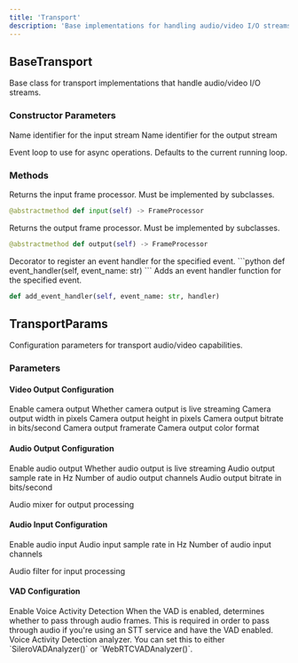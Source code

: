 ```yaml
---
title: 'Transport'
description: 'Base implementations for handling audio/video I/O streams'
---
```


## BaseTransport

<ResponseField name="BaseTransport" type="base class">
  Base class for transport implementations that handle audio/video I/O streams.
</ResponseField>

### Constructor Parameters

<ParamField path="input_name" type="Optional[str]" default="None">
  Name identifier for the input stream
</ParamField>

<ParamField path="output_name" type="Optional[str]" default="None">
  Name identifier for the output stream
</ParamField>

<ParamField
  path="loop"
  type="Optional[asyncio.AbstractEventLoop]"
  default="None">
  Event loop to use for async operations. Defaults to the current running loop.
</ParamField>

### Methods

<ResponseField name="input" type="method">
  Returns the input frame processor. Must be implemented by subclasses.

```python
@abstractmethod def input(self) -> FrameProcessor
```

</ResponseField>

<ResponseField name="output" type="method">
  Returns the output frame processor. Must be implemented by subclasses.

```python
@abstractmethod def output(self) -> FrameProcessor
```

</ResponseField>

<ResponseField name="event_handler" type="decorator">
  Decorator to register an event handler for the specified event. ```python def
  event_handler(self, event_name: str) ```
</ResponseField>

<ResponseField name="add_event_handler" type="method">
  Adds an event handler function for the specified event.

```python
def add_event_handler(self, event_name: str, handler)
```

</ResponseField>

## TransportParams

<ResponseField name="TransportParams" type="class">
  Configuration parameters for transport audio/video capabilities.
</ResponseField>

### Parameters

#### Video Output Configuration

<ParamField path="camera_out_enabled" type="bool" default="False">
  Enable camera output
</ParamField>

<ParamField path="camera_out_is_live" type="bool" default="False">
  Whether camera output is live streaming
</ParamField>

<ParamField path="camera_out_width" type="int" default="1024">
  Camera output width in pixels
</ParamField>

<ParamField path="camera_out_height" type="int" default="768">
  Camera output height in pixels
</ParamField>

<ParamField path="camera_out_bitrate" type="int" default="800000">
  Camera output bitrate in bits/second
</ParamField>

<ParamField path="camera_out_framerate" type="int" default="30">
  Camera output framerate
</ParamField>

<ParamField path="camera_out_color_format" type="str" default="RGB">
  Camera output color format
</ParamField>

#### Audio Output Configuration

<ParamField path="audio_out_enabled" type="bool" default="False">
  Enable audio output
</ParamField>

<ParamField path="audio_out_is_live" type="bool" default="False">
  Whether audio output is live streaming
</ParamField>

<ParamField path="audio_out_sample_rate" type="int" default="24000">
  Audio output sample rate in Hz
</ParamField>

<ParamField path="audio_out_channels" type="int" default="1">
  Number of audio output channels
</ParamField>

<ParamField path="audio_out_bitrate" type="int" default="96000">
  Audio output bitrate in bits/second
</ParamField>

<ParamField
  path="audio_out_mixer"
  type="Optional[BaseAudioMixer]"
  default="None">
  Audio mixer for output processing
</ParamField>

#### Audio Input Configuration

<ParamField path="audio_in_enabled" type="bool" default="False">
  Enable audio input
</ParamField>

<ParamField path="audio_in_sample_rate" type="int" default="16000">
  Audio input sample rate in Hz
</ParamField>

<ParamField path="audio_in_channels" type="int" default="1">
  Number of audio input channels
</ParamField>

<ParamField
  path="audio_in_filter"
  type="Optional[BaseAudioFilter]"
  default="None">
  Audio filter for input processing
</ParamField>

#### VAD Configuration

<ParamField path="vad_enabled" type="bool" default="False">
  Enable Voice Activity Detection
</ParamField>

<ParamField path="vad_audio_passthrough" type="bool" default="False">
  When the VAD is enabled, determines whether to pass through audio frames. This
  is required in order to pass through audio if you're using an STT service and
  have the VAD enabled.
</ParamField>

<ParamField path="vad_analyzer" type="Optional[VADAnalyzer]" default="None">
  Voice Activity Detection analyzer. You can set this to either
  `SileroVADAnalyzer()` or `WebRTCVADAnalyzer()`.
</ParamField>

